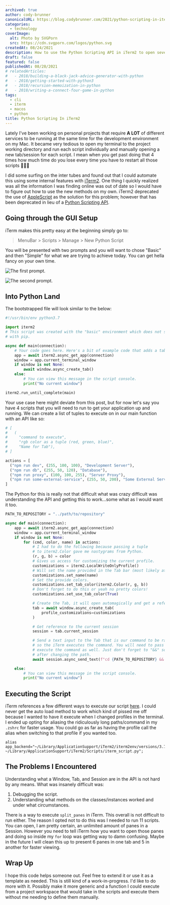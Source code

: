 ```yaml
---
archived: true
author: cody-brunner
canonicalURL: https://blog.codybrunner.com/2021/python-scripting-in-iterm2
categories:
  - technology
coverImage:
  alt: Photo by SVGPorn
  src: https://cdn.svgporn.com/logos/python.svg
createdAt: 08/24/2021
description: How to use the Python Scripting API in iTerm2 to open several tabs and execute commands in those tabs.
draft: false
featured: false
publishedAt: 08/28/2021
# relatedArticles:
#   - 2018/building-a-black-jack-advice-generator-with-python
#   - 2018/getting-started-with-python3
#   - 2018/recursion-memoization-in-python
#   - 2018/writing-a-connect-four-game-in-python
tags:
  - cli
  - iterm
  - macos
  - python
title: Python Scripting In iTerm2
---
```



Lately I've been working on personal projects that require **A LOT** of different services to be running at the same time for the development environment on my Mac. It became very tedious to open my terminal to the project working directory and run each script individually and manually opening a new tab/session for each script. I mean when you get past doing that 4 times how much time do you lose every time you have to restart all those scripts 🤦🏻‍♂️

I did some surfing on the inter tubes and found out that I could automate this using some internal features with [iTerm2](https://iterm2.com). One thing I quickly realized was all the information I was finding online was out of date so I would have to figure out how to use the new methods on my own. iTerm2 deprecated the use of [AppleScript](https://developer.apple.com/library/documentation/AppleScript/Conceptual/AppleScriptLangGuide/introduction/ASLR_intro.html) as the solution for this problem; however that has been deprecated in lieu of a [Python Scripting API](https://iterm2.com/python-api/).

## Going through the GUI Setup

iTerm makes this pretty easy at the beginning simply go to:

> MenuBar > Scripts > Manage > New Python Script

You will be presented with two prompts and you will want to chose "Basic" and then "Simple" for what we are trying to achieve today. You can get hella fancy on your own time.

<Image
	alt='The first prompt.'
	class='object-cover'
	fetchpriority='low'
	height={300}
	quality={100}
	src={image1}
	width={800}
/>

<Image
	alt='The second prompt.'
	class='object-cover'
	fetchpriority='low'
	height={300}
	quality={100}
	src={image2}
	width={800}
/>

## Into Python Land

The bootstrapped file will look similar to the below:

```python showLineNumbers title="iterm_script.py"
#!/usr/bin/env python3.7

import iterm2
# This script was created with the "basic" environment which does not support adding dependencies
# with pip.

async def main(connection):
    # Your code goes here. Here's a bit of example code that adds a tab to the current window:
    app = await iterm2.async_get_app(connection)
    window = app.current_terminal_window
    if window is not None:
        await window.async_create_tab()
    else:
        # You can view this message in the script console.
        print("No current window")

iterm2.run_until_complete(main)
```

Your use case here might deviate from this post, but for now let's say you have 4 scripts that you will need to run to get your application up and running. We can create a list of tuples to execute on in our main function with an API like so:

```python showLineNumbers title="iterm_script.py"
# [
#   (
#     "command to execute",
#     "rgb color as a tuple (red, green, blue)",
#     "Name for Tab"),
# ]

actions = [
  ("npm run dev", (255, 100, 100), "Development Server"),
  ("npm run db", (255, 50, 120), "Database"),
  ("npm run proxy", (100, 100, 255), "Server Proxy"),
  ("npm run some-external-service", (255, 50, 200), "Some External Service"),
]
```

The Python for this is really not that difficult what was crazy difficult was understanding the API and getting this to work...some what as I would want it too.

```python showLineNumbers title="iterm_script.py"
PATH_TO_REPOSITORY = "../path/to/repository"

async def main(connection):
    app = await iterm2.async_get_app(connection)
    window = app.current_terminal_window
    if window is not None:
        for (cmd, color, name) in actions:
            # I had to do the following because passing a tuple
            # to iterm2.Color gave me nastygrams from Python.
            (r, g, b) = color
            # Gives us access for customizing the current profile.
            customizations = iterm2.LocalWriteOnlyProfile()
            # Will set the name provided in the Tab bar (most likely at the top, depends on yours settings).
            customizations.set_name(name)
            # Set the provide colors.
            customizations.set_tab_color(iterm2.Color(r, g, b))
            # Don't forget to do this or yeah no pretty colors!
            customizations.set_use_tab_color(True)

            # Create the Tab, it will open automagically and get a reference to the tab.
            tab = await window.async_create_tab(
                profile_customizations=customizations
            )

            # Get reference to the current session
            session = tab.current_session

            # Send a text input to the Tab that is our command to be ran and run a newline
            # so the iTerm executes the command. You will need to pass the path in which to
            # execute the command as well. Just don't forget to "&&" so your command runs
            # after changing the path.
            await session.async_send_text(f"cd {PATH_TO_REPOSITORY} && {cmd}\n")

    else:
        # You can view this message in the script console.
        print("No current window")
```

## Executing the Script

iTerm references a few different ways to execute our script [here](https://iterm2.com/python-api/tutorial/running.html). I could never get the auto load method to work which kind of pissed me off because I wanted to have it execute when I changed profiles in the terminal. I ended up opting for aliasing the ridiculously long paths/command in my `.zshrc` for faster usage. You could go as far as having the profile call the alias when switching to that profile if you wanted too.

```shell:.zshrc
alias app_backend="~/Library/ApplicationSupport/iTerm2/iterm2env/versions/3.7.9/bin/python3 ~/Library/ApplicationSupport/iTerm2/Scripts/iterm_script.py";
```

## The Problems I Encountered

Understanding what a Window, Tab, and Session are in the API is not hard by any means. What was insanely difficult was:

1. Debugging the script.
2. Understanding what methods on the classes/instances worked and under what circumstances.

There is a way to execute `split_panes` in iTerm. This overall is not difficult to run either. The reason I opted not to do this was I needed to run 11 scripts. You can open, I am pretty certain, an unlimited amount of panes in a Session. However you need to tell iTerm how you want to open those panes and doing so inside my `for` loop was getting way to damn confusing. Maybe in the future I will clean this up to present 6 panes in one tab and 5 in another for faster viewing.

## Wrap Up

I hope this code helps someone out. Feel free to extend it or use it as a template as needed. This is still kind of a work-in-progress. I'd like to do more with it. Possibly make it more generic and a function I could execute from a project workspace that would take in the scripts and execute them without me needing to define them manually.

<Signature />
